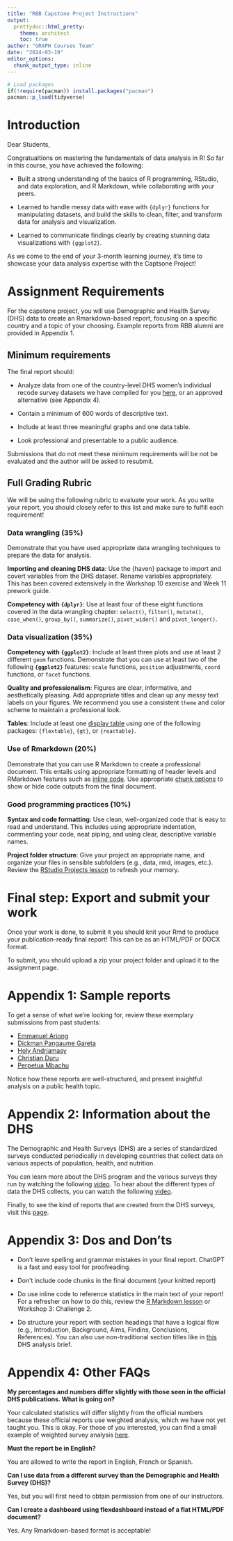 ```yaml
---
title: "RBB Capstone Project Instructions"
output:
  prettydoc::html_pretty:
    theme: architect
    toc: true
author: "GRAPH Courses Team"
date: "2024-03-19"
editor_options: 
  chunk_output_type: inline
---
```


```r
# Load packages 
if(!require(pacman)) install.packages("pacman")
pacman::p_load(tidyverse)
```

# **Introduction**

Dear Students,

Congratualtions on mastering the fundamentals of data analysis in R! So far in this course, you have achieved the following:

-   Built a strong understanding of the basics of R programming, RStudio, and data exploration, and R Markdown, while collaborating with your peers.

-   Learned to handle messy data with ease with `{dplyr}` functions for manipulating datasets, and build the skills to clean, filter, and transform data for analysis and visualization.

-   Learned to communicate findings clearly by creating stunning data visualizations with `{ggplot2}`.

As we come to the end of your 3-month learning journey, it's time to showcase your data analysis expertise with the Captsone Project!

# **Assignment Requirements**

For the capstone project, you will use Demographic and Health Survey (DHS) data to create an Rmarkdown-based report, focusing on a specific country and a topic of your choosing. Example reports from RBB alumni are provided in Appendix 1.

## **Minimum requirements**

The final report should:

-   Analyze data from one of the country-level DHS women's individual recode survey datasets we have compiled for you [here](https://drive.google.com/drive/u/0/folders/1J0gw4qpfbB8bYFbXx8QcsQEWgJSVwp_P), or an approved alternative (see Appendix 4).

-   Contain a minimum of 600 words of descriptive text.

-   Include at least three meaningful graphs and one data table.

-   Look professional and presentable to a public audience.

Submissions that do not meet these minimum requirements will be not be evaluated and the author will be asked to resubmit.

## **Full Grading Rubric**

We will be using the following rubric to evaluate your work. As you write your report, you should closely refer to this list and make sure to fulfill each requirement!

### **Data wrangling (35%)**

Demonstrate that you have used appropriate data wrangling techniques to prepare the data for analysis.

**Importing and cleaning DHS data**: Use the {haven} package to import and covert variables from the DHS dataset. Rename variables appropriately. This has been covered extensively in the Workshop 10 exercise and Week 11 prework guide.

**Competency with `{dplyr}`**: Use at least four of these eight functions covered in the data wrangling chapter: `select()`, `filter()`, `mutate()`, `case_when()`, `group_by()`, `summarize()`, `pivot_wider()` and `pivot_longer()`.

### **Data visualization (35%)**

**Competency with `{ggplot2}`**: Include at least three plots and use at least 2 different `geom` functions. Demonstrate that you can use at least two of the following **`{ggplot2}`** features: `scale` functions, `position` adjustments, `coord` functions, or `facet` functions.

**Quality and professionalism**: Figures are clear, informative, and aesthetically pleasing. Add appropriate titles and clean up any messy text labels on your figures. We recommend you use a consistent `theme` and color scheme to maintain a professional look.

**Tables**: Include at least one [display table](https://the-graph-courses.github.io/r_foundations_wp/lessons/ls06_rmarkdown.html#74_Display_tables) using one of the following packages: `{flextable}`, `{gt}`, or `{reactable}`.

### **Use of Rmarkdown (20%)**

Demonstrate that you can use R Markdown to create a professional document. This entails using appropriate formatting of header levels and RMarkdown features such as [inline code](https://the-graph-courses.github.io/r_foundations_wp/lessons/ls06_rmarkdown.html#73_Inline_Code). Use appropriate [chunk options](https://the-graph-courses.github.io/r_foundations_wp/lessons/ls06_rmarkdown.html#72_R_code_chunk_options) to show or hide code outputs from the final document.

### **Good programming practices (10%)**

**Syntax and code formatting**: Use clean, well-organized code that is easy to read and understand. This includes using appropriate indentation, commenting your code, neat piping, and using clear, descriptive variable names.

**Project folder structure**: Give your project an appropriate name, and organize your files in sensible subfolders (e.g., data, rmd, images, etc.). Review the [RStudio Projects lesson](https://the-graph-courses.github.io/r_foundations_wp/lessons/ls05_projects.html) to refresh your memory.

# **Final step: Export and submit your work**

Once your work is done, to submit it you should knit your Rmd to produce your publication-ready final report! This can be as an HTML/PDF or DOCX format.

To submit, you should upload a zip your project folder and upload it to the assignment page.

# **Appendix 1: Sample reports**

To get a sense of what we're looking for, review these exemplary submissions from past students:

-   [Emmanuel Ariong](https://the-graph-courses.github.io/rbb_q1_2024_materials/sample_capstone_projects/Ariong_Emmanuel_final_project.html)
-   [Dickman Pangaume Gareta](https://the-graph-courses.github.io/rbb_q1_2024_materials/sample_capstone_projects/CapstoneProject_final_Dickman_Gareta.html)
-   [Holy Andriamasy](https://the-graph-courses.github.io/rbb_q1_2024_materials/sample_capstone_projects/Final_Project_HolyAndriamasy.html)
-   [Christian Duru](https://the-graph-courses.github.io/rbb_q1_2024_materials/sample_capstone_projects/rbb_final_project.html)
-   [Perpetua Mbachu](https://the-graph-courses.github.io/rbb_q1_2024_materials/sample_capstone_projects/perpetua_final_project.html)

Notice how these reports are well-structured, and present insightful analysis on a public health topic.

# **Appendix 2: Information about the DHS**

The Demographic and Health Surveys (DHS) are a series of standardized surveys conducted periodically in developing countries that collect data on various aspects of population, health, and nutrition.

You can learn more about the DHS program and the various surveys they run by watching the following [video](https://www.youtube.com/watch?v=abP6xeb50Do){target="_blank"}. To hear about the different types of data the DHS collects, you can watch the following [video](https://www.youtube.com/watch?v=BmiSDPebmgc){target="_blank"}.

Finally, to see the kind of reports that are created from the DHS surveys, visit this [page](https://dhsprogram.com/publications/index.cfm){target="_blank"}.

# **Appendix 3: Dos and Don'ts**

-   Don't leave spelling and grammar mistakes in your final report. ChatGPT is a fast and easy tool for proofreading.

-   Don't include code chunks in the final document (your knitted report)

-   Do use inline code to reference statistics in the main text of your report! For a refresher on how to do this, review the [R Markdown lesson](https://the-graph-courses.github.io/r_foundations_wp/lessons/ls06_rmarkdown.html) or Workshop 3: Challenge 2.

-   Do structure your report with section headings that have a logical flow (e.g., Introduction, Background, Aims, Findins, Conclusions, References). You can also use non-traditional section titles like in [this](https://dhsprogram.com/pubs/pdf/AB20/AB20.pdf) DHS analysis brief.

# **Appendix 4: Other FAQs**

**My percentages and numbers differ slightly with those seen in the official DHS publications. What is going on?**

Your calculated statistics will differ slightly from the official numbers because these official reports use weighted analysis, which we have not yet taught you. This is okay. For those of you interested, you can find a small example of weighted survey analysis [here](https://github.com/the-graph-courses/rbp_cohort_0_final_assessment/blob/main/scripts/example_of_weighted_survey_analysis.R){target="_blank"}.

**Must the report be in English?**

You are allowed to write the report in English, French or Spanish.

**Can I use data from a different survey than the Demographic and Health Survey (DHS)?**

Yes, but you will first need to obtain permission from one of our instructors.

**Can I create a dashboard using flexdashboard instead of a flat HTML/PDF document?**

Yes. Any Rmarkdown-based format is acceptable!

